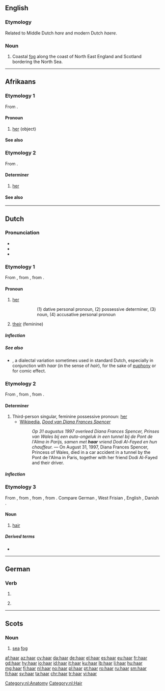 {{also|Haar}}
==English==
{{wikipedia}}

===Etymology===
Related to Middle Dutch ''hare''  and modern Dutch ''haere''.

===Noun===
{{en-noun|haars}}

# Coastal [[fog]] along the coast of North East England and Scotland bordering the North Sea.

----

==Afrikaans==

===Etymology 1===
From {{etyl|nl|af}} {{m|nl|haar}}.

====Pronoun====
{{head|af|pronoun form|subject|sy}}

# [[her]] (object)

====See also====
{{af-personal pronouns}}

===Etymology 2===
From {{etyl|nl|af}} {{m|nl|haar}}.

====Determiner====
{{head|af|determiner}}

# [[her]]

====See also====
{{af-personal pronouns}}

----

==Dutch==

===Pronunciation===
* {{rhymes|aːr|lang=nl}}
* {{IPA|/ɦaːr/|lang=nl}}
* {{audio|Nl-haar.ogg|audio|lang=nl}}

===Etymology 1===
From {{inh|nl|dum|haer}}, from {{inh|nl|odt|hiro}}, from {{inh|nl|gem-pro|*hezōi}}.

====Pronoun====
{{head|nl|pronoun|g=f|cat2=personal pronouns}}

# {{lb|nl|personal}} [[her]]
#: {{ux|nl|Ik zeg '''haar''' (1) dat ze '''haar''' (2) '''haar''' (3) door '''haar''' (4) moet laten verzorgen.|t=I tell her (1) that she must take care of her (2) hair (3) by her (4).}}
#:: (1) dative personal pronoun, (2) possessive determiner, (3) noun, (4) accusative personal pronoun
# {{lb|nl|personal|dated}} [[their]] (feminine)

=====Inflection=====
{{nl-decl-personal pronouns}}

=====See also=====
* {{m|nl|heur}}, a dialectal variation sometimes used in standard Dutch, especially in conjunction with ''haar'' (in the sense of ''hair''), for the sake of [[euphony]] or for comic effect.

===Etymology 2===
From {{inh|nl|dum|haer}}, from {{inh|nl|odt|hira}}, from {{inh|nl|gem-pro|*hezōz}}.

====Determiner====
{{head|nl|pronoun|dependent possessive, independent possessive|hare|contracted form|'r|cat2=possessive determiners}}

# Third-person singular, feminine possessive pronoun: [[her]]
#* [[:w:nl:|Wikipedia]], ''[[:w:nl:Dood van Diana Frances Spencer|Dood van Diana Frances Spencer]]''
#*: ''Op 31 augustus 1997 overleed Diana Frances Spencer, Prinses van Wales bij een auto-ongeluk in een tunnel bij de Pont de l'Alma in Parijs, samen met <b>haar</b> vriend Dodi Al-Fayed en hun chauffeur.'' &mdash; On August 31, 1997, Diana Frances Spencer, Princess of Wales, died in a car accident in a tunnel by the Pont de l'Alma in Paris, together with her friend Dodi Al-Fayed and their driver.

=====Inflection=====
{{nl-decl-personal pronouns}}

===Etymology 3===
From {{inh|nl|dum|haer}}, from {{inh|nl|odt|*hār}}, from {{inh|nl|gem-pro|*hērą}}, from {{der|nl|ine-pro|*keres-||rough hair, bristle}}. Compare German {{m|de|Haar}}, West Frisian {{m|fy|hier}}, English {{m|en|hair}}, Danish {{m|da|hår}}.

====Noun====
{{nl-noun|n|-en|haartje}}

# [[hair]]

=====Derived terms=====
* {{l|nl|roodharig||redheaded}}

[[Category:nl:Anatomy]]
[[Category:nl:Hair]]

----

==German==

===Verb===
{{head|de|verb form}}

# {{de-verb form of|haaren|i|s}}
# {{lb|de|colloquial}} {{de-verb form of|haaren|1|s|g}}

----

==Scots==

===Noun===
{{sco-noun|-}}

# [[sea]] [[fog]]

[[af:haar]]
[[az:haar]]
[[cy:haar]]
[[da:haar]]
[[de:haar]]
[[el:haar]]
[[es:haar]]
[[eu:haar]]
[[fr:haar]]
[[gd:haar]]
[[hy:haar]]
[[io:haar]]
[[id:haar]]
[[it:haar]]
[[ku:haar]]
[[lb:haar]]
[[li:haar]]
[[hu:haar]]
[[mg:haar]]
[[fj:haar]]
[[nl:haar]]
[[no:haar]]
[[pl:haar]]
[[pt:haar]]
[[ro:haar]]
[[ru:haar]]
[[sm:haar]]
[[fi:haar]]
[[sv:haar]]
[[ta:haar]]
[[chr:haar]]
[[tr:haar]]
[[vi:haar]]